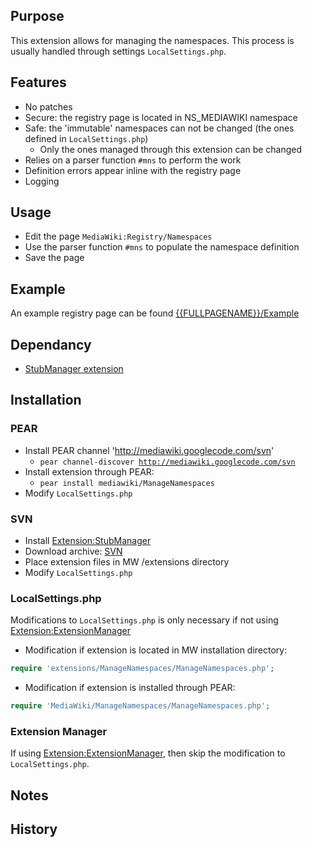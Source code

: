 {{Extension
|name        = ManageNamespaces
|status      = beta
|type        = parser
|hook1       = ParserAfterTidy
|author      = [[user:jldupont|Jean-Lou Dupont]]
|image       =
|version     = 1.0.0
|update      =
|mediawiki   = 1.10, 1.11
|download    = [http://mediawiki.googlecode.com/svn/trunk/extensions/ManageNamespaces/ SVN]
|readme      =
|changelog   = See SVN ($Id: ManageNamespaces.doc.wikitext 791 2007-09-18 13:52:50Z jeanlou.dupont $)
|description = 
|parameters  =
|rights      =
|example     =
}}
== Purpose ==
This extension allows for managing the namespaces. This process is usually handled through settings <code>LocalSettings.php</code>.

== Features ==
* No patches
* Secure: the registry page is located in NS_MEDIAWIKI namespace
* Safe: the 'immutable' namespaces can not be changed (the ones defined in <code>LocalSettings.php</code>)
** Only the ones managed through this extension can be changed
* Relies on a parser function <code>#mns</code> to perform the work
* Definition errors appear inline with the registry page
* Logging

== Usage ==
* Edit the page <code>MediaWiki:Registry/Namespaces</code>
* Use the parser function <code>#mns</code> to populate the namespace definition
* Save the page

== Example ==
An example registry page can be found [[{{FULLPAGENAME}}/Example]]

== Dependancy ==
* [[Extension:StubManager|StubManager extension]]

== Installation ==
=== PEAR ===
* Install PEAR channel 'http://mediawiki.googlecode.com/svn'
** <code>pear channel-discover http://mediawiki.googlecode.com/svn</code>
* Install extension through PEAR:
** <code>pear install mediawiki/ManageNamespaces</code>
* Modify <code>LocalSettings.php</code>
=== SVN ===
* Install [[Extension:StubManager]]
* Download archive: [http://mediawiki.googlecode.com/svn/tags/ManageNamespaces/ SVN]
* Place extension files in MW /extensions directory
* Modify <code>LocalSettings.php</code>
=== LocalSettings.php ===
Modifications to <code>LocalSettings.php</code> is only necessary if not using [[Extension:ExtensionManager]]
* Modification if extension is located in MW installation directory:
<source lang=php>
require 'extensions/ManageNamespaces/ManageNamespaces.php';
</source>
* Modification if extension is installed through PEAR:
<source lang=php>
require 'MediaWiki/ManageNamespaces/ManageNamespaces.php';
</source>

=== Extension Manager ===
If using [[Extension:ExtensionManager]], then skip the modification to <code>LocalSettings.php</code>.

== Notes ==

== History ==
